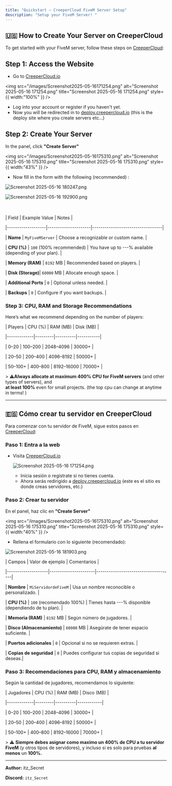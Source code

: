 ```yaml
---
title: "Quickstart — CreeperCloud FiveM Server Setup"
description: "Setup your FiveM Server! "
---
```


## 

## 🇺🇸 How to Create Your Server on CreeperCloud

To get started with your FiveM server, follow these steps on [CreeperCloud](https://creepercloud.io/):

## Step 1: Access the Website

- Go to [CreeperCloud.io](https://creepercloud.io/)

<img
  src="/images/Screenshot2025-05-16171254.png"
  alt="Screenshot 2025-05-16 171254.png"
  title="Screenshot 2025-05-16 171254.png"
  style={{ width:"100%" }}
/>

- Log into your account or register if you haven't yet.
- Now you will be redirected in to [deploy.creepercloud.io](https://deploy.creepercloud.io/) (this is the deploy site where you create servers etc...)

## Step 2: Create Your Server

In the panel, click **"Create Server"**

<img
  src="/images/Screenshot2025-05-16175310.png"
  alt="Screenshot 2025-05-16 175310.png"
  title="Screenshot 2025-05-16 175310.png"
  style={{ width:"43%" }}
/>

- Now fill in the form with the following (recommended) :

![Screenshot 2025-05-16 180247.png](/images/Screenshot2025-05-16180247.png)

![Screenshot 2025-05-16 192900.png](/images/Screenshot2025-05-16192900.png)

\
\
| Field              | Example Value       | Notes                            |

|-------------------|---------------------|----------------------------------|

| **Name**          | `MyFiveMServer`     | Choose a recognizable or custom name.      |

| **CPU (%)**      | `100` (100% recommended) | You have up to ---% available (depending of your plan). |

| **Memory (RAM)**  | `8192` MB           | Recommended based on players.    |

| **Disk (Storage)**| `60000` MB          | Allocate enough space.           |

| **Additional Ports** | `0`              | Optional unless needed.          |

| **Backups**       | `0`                 | Configure if you want backups. |

### Step 3: CPU, RAM and Storage Recommendations

Here’s what we recommend depending on the number of players:

| Players     | CPU (%) | RAM (MB) | Disk (MB) |

|-------------|---------|----------|-----------|

| 0–20        | 100–200 | 2048–4096 | 30000\+    |

| 20–50       | 200–400 | 4096–8192 | 50000\+    |

| 50–100\+     | 400–800 | 8192–16000 | 70000\+   |

\> ⚠️**Always allocate at maximum 400% CPU for FiveM servers** (and other types of servers), and \
**at least 100%** even for small projects. (the top cpu can change at anytime in terms\! )

---

## 🇪🇸 Cómo crear tu servidor en CreeperCloud

Para comenzar con tu servidor de FiveM, sigue estos pasos en [CreeperCloud](https://creepercloud.io/):

### Paso 1: Entra a la web

- Visita [CreeperCloud.io](https://creepercloud.io/)

  ![Screenshot 2025-05-16 171254.png](/images/Screenshot2025-05-16171254.png)
  - Inicia sesión o regístrate si no tienes cuenta.
  - Ahora serás redirigido a [deploy.creepercloud.io](http://deploy.creepercloud.io) (este es el sitio es donde creas servidores, etc.)

### Paso 2: Crear tu servidor

En el panel, haz clic en **"Create Server"**

<img
  src="/images/Screenshot2025-05-16175310.png"
  alt="Screenshot 2025-05-16 175310.png"
  title="Screenshot 2025-05-16 175310.png"
  style={{ width:"40%" }}
/>

- Rellena el formulario con lo siguiente (recomendado):

![Screenshot 2025-05-16 181903.png](/images/Screenshot2025-05-16181903.png)

| Campos              | Valor de ejemplo     | Comentarios                          |

|--------------------|----------------------|-------------------------------------|

| **Nombre**         | `MiServidordeFiveM`    | Usa un nombre reconocible o personalizado.          |

| **CPU (%)**   | `100` (recomendado 100%)  | Tienes hasta ---% disponible (dependiendo de tu plan).     |

| **Memoria (RAM)**  | `8192` MB            | Según número de jugadores.          |

| **Disco (Almacenamiento)** | `60000` MB | Asegúrate de tener espacio suficiente. |

| **Puertos adicionales** | `0`            | Opcional si no se requieren extras. |

| **Copias de seguridad** | `0`            | Puedes configurar tus copias de seguridad si deseas.|

### Paso 3: Recomendaciones para CPU, RAM y almacenamiento

Según la cantidad de jugadores, recomendamos lo siguiente:

| Jugadores   | CPU (%) | RAM (MB) | Disco (MB) |

|-------------|---------|----------|------------|

| 0–20        | 100–200 | 2048–4096 | 30000\+     |

| 20–50       | 200–400 | 4096–8192 | 50000\+     |

| 50–100\+     | 400–800 | 8192–16000 | 70000\+    |

\> ⚠️ **Siempre debes asignar como maximo un 400% de CPU a tu servidor FiveM** (y otros tipos de servidores),  y incluso si es solo para pruebas **al menos** un **100%.**

---

**Author:** itz_Secret

**Discord:** `itz_Secret`